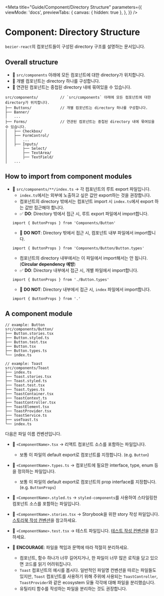 
<Meta
  title="Guide/Component/Directory Structure"
  parameters={{
    viewMode: 'docs',
    previewTabs: {
      canvas: { hidden: true },
    },
  }}
/>

# Component: Directory Structure

`bezier-react`의 컴포넌트들이 구성된 directory 구조를 설명하는 문서입니다.

## Overall structure

- 📌 `src/components` 아래에 모든 컴포넌트에 대한 directory가 위치합니다.
- 📌 개별 컴포넌트는 directory 하나를 구성합니다.
- 📌 연관된 컴포넌트는 중첩된 directory 내에 묶여있을 수 있습니다.

```
src/components/          // `src/components` 아래에 모든 컴포넌트에 대한 directory가 위치합니다.
├── Buttons/             // 개별 컴포넌트는 directory 하나를 구성합니다.
├── Banner/
│   ...
├── Forms/               // 연관된 컴포넌트는 중첩된 directory 내에 묶여있을 수 있습니다.
│   ├── Checkbox/
│   ├── FormControl/
│   │   ...
│   ├── Inputs/
│       ├── Select/
│       ├── TextArea/
│       ├── TextField/
│   ...
```

## How to import from component modules

- 📌 `src/components/**/index.ts` -> 각 컴포넌트의 루트 export 파일입니다.
  - `index.ts`에서는 외부에 노출하고 싶은 값만 export하는 것을 권장합니다.
  - 컴포넌트의 directory 밖에서는 컴포넌트 import 시 `index.ts`에서 export 하는 값만 접근해야 합니다.
  - ✅ **DO**: Directory 밖에서 접근 시, 루트 export 파일에서 import합니다.
  ```tsx
  import { ButtonProps } from 'Components/Button'
  ```
  - 🚫 **DO NOT**: Directory 밖에서 접근 시, 컴포넌트 내부 파일에서 import합니다.
  ```tsx
  import { ButtonProps } from 'Components/Button/Button.types'
  ```
  - 컴포넌트의 directory 내부에서는 이 파일에서 import해서는 안 됩니다. (**Circular dependency 예방**)
  - ✅ **DO**: Directory 내부에서 접근 시, 개별 파일에서 import합니다.
  ```tsx
  import { ButtonProps } from './Button.types'
  ```
  - 🚫 **DO NOT**: Directory 내부에서 접근 시, `index` 파일에서 import합니다.
  ```tsx
  import { ButtonProps } from '.'
  ```

## A component module

```
// example: Button
src/components/Button/
├── Button.stories.tsx
├── Button.styled.ts
├── Button.test.tsx
├── Button.tsx
├── Button.types.ts
└── index.ts

// example: Toast
src/components/Toast
├── index.ts
├── Toast.stories.tsx
├── Toast.styled.ts
├── Toast.test.tsx
├── Toast.types.ts
├── ToastContainer.tsx
├── ToastContext.ts
├── ToastController.tsx
├── ToastElement.tsx
├── ToastProvider.tsx
├── ToastService.ts
├── useToast.ts
└── index.ts
```

다음은 파일 이름 컨벤션입니다.

- 📌 `<ComponentName>.tsx` -> 리액트 컴포넌트 소스를 포함하는 파일입니다.
  - 보통 이 파일의 default export로 컴포넌트를 지정합니다. (e.g. `Button`)
- 📌 `<ComponentName>.types.ts` -> 컴포넌트에 필요한 interface, type, enum 등을 정의하는 파일입니다.
  - 보통 이 파일의 default export로 컴포넌트의 prop interface를 지정합니다. (e.g. `ButtonProps`)
- 📌 `<ComponentName>.styled.ts` -> `styled-components`를 사용하여 스타일링한 컴포넌트 소스를 포함하는 파일입니다.
- 📌 `<ComponentName>.stories.tsx` -> Storybook을 위한 story 작성 파일입니다. [스토리북 작성 컨벤션](/story/guide-component-stories--page)을 참고하세요.
- 📌 `<ComponentName>.test.tsx` -> 테스트 파일입니다. [테스트 작성 컨벤션](/story/guide-component-testing--page)을 참고하세요.


- 👏 **ENCOURAGE**: 파일을 책임과 문맥에 따라 적절히 분리하세요.
  - 컴포넌트, 함수 하나가 너무 길어지거나, 한 파일이 너무 많은 로직을 담고 있으면 코드를 읽기 어려워집니다.
  - `Toast` 컴포넌트의 예시를 봅시다. 일반적인 파일명 컨벤션을 따르는 파일들도 있지만, `Toast` 컴포넌트를 사용하기 위해 주위에 사용되는 `ToastController`, `ToastProvider`와 같은 ecosystem 모듈 각각에 대해 파일을 분리했습니다.
  - 유틸리티 함수를 작성하는 파일을 분리하는 것도 권장합니다.
